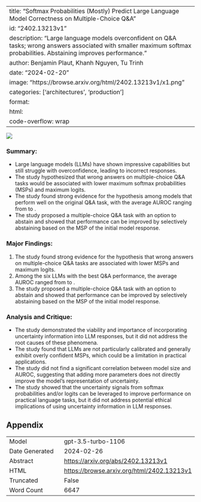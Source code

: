 
---
title: "Softmax Probabilities (Mostly) Predict Large Language Model Correctness on Multiple-Choice Q&A"
id: "2402.13213v1"
description: "Large language models overconfident on Q&A tasks; wrong answers associated with smaller maximum softmax probabilities. Abstaining improves performance."
author: Benjamin Plaut, Khanh Nguyen, Tu Trinh
date: "2024-02-20"
image: "https://browse.arxiv.org/html/2402.13213v1/x1.png"
categories: ['architectures', 'production']
format:
  html:
    code-overflow: wrap
---

![](https://browse.arxiv.org/html/2402.13213v1/x1.png)

### **Summary:**
- Large language models (LLMs) have shown impressive capabilities but still struggle with overconfidence, leading to incorrect responses.
- The study hypothesized that wrong answers on multiple-choice Q&A tasks would be associated with lower maximum softmax probabilities (MSPs) and maximum logits.
- The study found strong evidence for the hypothesis among models that perform well on the original Q&A task, with the average AUROC ranging from  to .
- The study proposed a multiple-choice Q&A task with an option to abstain and showed that performance can be improved by selectively abstaining based on the MSP of the initial model response.

### **Major Findings:**
1. The study found strong evidence for the hypothesis that wrong answers on multiple-choice Q&A tasks are associated with lower MSPs and maximum logits.
2. Among the six LLMs with the best Q&A performance, the average AUROC ranged from  to .
3. The study proposed a multiple-choice Q&A task with an option to abstain and showed that performance can be improved by selectively abstaining based on the MSP of the initial model response.

### **Analysis and Critique:**
- The study demonstrated the viability and importance of incorporating uncertainty information into LLM responses, but it did not address the root causes of these phenomena.
- The study found that LLMs are not particularly calibrated and generally exhibit overly confident MSPs, which could be a limitation in practical applications.
- The study did not find a significant correlation between model size and AUROC, suggesting that adding more parameters does not directly improve the model’s representation of uncertainty.
- The study showed that the uncertainty signals from softmax probabilities and/or logits can be leveraged to improve performance on practical language tasks, but it did not address potential ethical implications of using uncertainty information in LLM responses.

## Appendix

|          |          |
|----------|----------|
| Model     | gpt-3.5-turbo-1106       |
| Date Generated     | 2024-02-26       |
| Abstract | [https://arxiv.org/abs/2402.13213v1](https://arxiv.org/abs/2402.13213v1)        |
| HTML     | [https://browse.arxiv.org/html/2402.13213v1](https://browse.arxiv.org/html/2402.13213v1)       |
| Truncated       | False       |
| Word Count       | 6647       |